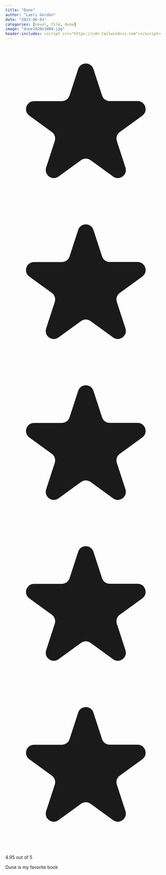 ```yaml
---
title: "Dune"
author: "Laeli Gordon"
date: "2023-06-01"
categories: [novel, film, dune]
image: "dune1920x1080.jpg"
header-includes: <script src="https://cdn.tailwindcss.com"></script>
---
```


```{=html}

<div class="flex items-center">
    <svg aria-hidden="true" class="w-5 h-5 text-yellow-400" fill="currentColor" viewBox="0 0 20 20" xmlns="http://www.w3.org/2000/svg"><title>First star</title><path d="M9.049 2.927c.3-.921 1.603-.921 1.902 0l1.07 3.292a1 1 0 00.95.69h3.462c.969 0 1.371 1.24.588 1.81l-2.8 2.034a1 1 0 00-.364 1.118l1.07 3.292c.3.921-.755 1.688-1.54 1.118l-2.8-2.034a1 1 0 00-1.175 0l-2.8 2.034c-.784.57-1.838-.197-1.539-1.118l1.07-3.292a1 1 0 00-.364-1.118L2.98 8.72c-.783-.57-.38-1.81.588-1.81h3.461a1 1 0 00.951-.69l1.07-3.292z"></path></svg>
    <svg aria-hidden="true" class="w-5 h-5 text-yellow-400" fill="currentColor" viewBox="0 0 20 20" xmlns="http://www.w3.org/2000/svg"><title>Second star</title><path d="M9.049 2.927c.3-.921 1.603-.921 1.902 0l1.07 3.292a1 1 0 00.95.69h3.462c.969 0 1.371 1.24.588 1.81l-2.8 2.034a1 1 0 00-.364 1.118l1.07 3.292c.3.921-.755 1.688-1.54 1.118l-2.8-2.034a1 1 0 00-1.175 0l-2.8 2.034c-.784.57-1.838-.197-1.539-1.118l1.07-3.292a1 1 0 00-.364-1.118L2.98 8.72c-.783-.57-.38-1.81.588-1.81h3.461a1 1 0 00.951-.69l1.07-3.292z"></path></svg>
    <svg aria-hidden="true" class="w-5 h-5 text-yellow-400" fill="currentColor" viewBox="0 0 20 20" xmlns="http://www.w3.org/2000/svg"><title>Third star</title><path d="M9.049 2.927c.3-.921 1.603-.921 1.902 0l1.07 3.292a1 1 0 00.95.69h3.462c.969 0 1.371 1.24.588 1.81l-2.8 2.034a1 1 0 00-.364 1.118l1.07 3.292c.3.921-.755 1.688-1.54 1.118l-2.8-2.034a1 1 0 00-1.175 0l-2.8 2.034c-.784.57-1.838-.197-1.539-1.118l1.07-3.292a1 1 0 00-.364-1.118L2.98 8.72c-.783-.57-.38-1.81.588-1.81h3.461a1 1 0 00.951-.69l1.07-3.292z"></path></svg>
    <svg aria-hidden="true" class="w-5 h-5 text-yellow-400" fill="currentColor" viewBox="0 0 20 20" xmlns="http://www.w3.org/2000/svg"><title>Fourth star</title><path d="M9.049 2.927c.3-.921 1.603-.921 1.902 0l1.07 3.292a1 1 0 00.95.69h3.462c.969 0 1.371 1.24.588 1.81l-2.8 2.034a1 1 0 00-.364 1.118l1.07 3.292c.3.921-.755 1.688-1.54 1.118l-2.8-2.034a1 1 0 00-1.175 0l-2.8 2.034c-.784.57-1.838-.197-1.539-1.118l1.07-3.292a1 1 0 00-.364-1.118L2.98 8.72c-.783-.57-.38-1.81.588-1.81h3.461a1 1 0 00.951-.69l1.07-3.292z"></path></svg>
    <svg aria-hidden="true" class="w-5 h-5 text-gray-300 dark:text-gray-500" fill="currentColor" viewBox="0 0 20 20" xmlns="http://www.w3.org/2000/svg"><title>Fifth star</title><path d="M9.049 2.927c.3-.921 1.603-.921 1.902 0l1.07 3.292a1 1 0 00.95.69h3.462c.969 0 1.371 1.24.588 1.81l-2.8 2.034a1 1 0 00-.364 1.118l1.07 3.292c.3.921-.755 1.688-1.54 1.118l-2.8-2.034a1 1 0 00-1.175 0l-2.8 2.034c-.784.57-1.838-.197-1.539-1.118l1.07-3.292a1 1 0 00-.364-1.118L2.98 8.72c-.783-.57-.38-1.81.588-1.81h3.461a1 1 0 00.951-.69l1.07-3.292z"></path></svg>
    <p class="ml-2 text-sm font-medium text-gray-500 dark:text-gray-400">4.95 out of 5</p>
</div>

```

Dune is my favorite book

